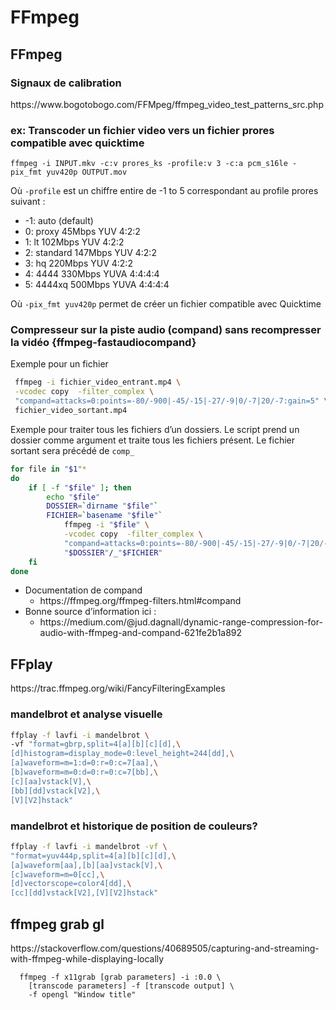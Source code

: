 # FFmpeg{#ffmpeg} 

## FFmpeg

### Signaux de calibration

https://www.bogotobogo.com/FFMpeg/ffmpeg_video_test_patterns_src.php


### ex: Transcoder un fichier video vers un fichier prores compatible avec quicktime
```
ffmpeg -i INPUT.mkv -c:v prores_ks -profile:v 3 -c:a pcm_s16le -pix_fmt yuv420p OUTPUT.mov
```

Où `-profile` est un chiffre entire de -1 to 5 correspondant au profile prores suivant :

* -1: auto (default)
* 0: proxy 45Mbps YUV 4:2:2
* 1: lt 102Mbps YUV 4:2:2
* 2: standard  147Mbps YUV 4:2:2
* 3: hq 220Mbps YUV 4:2:2
* 4: 4444 330Mbps YUVA 4:4:4:4
* 5: 4444xq  500Mbps YUVA 4:4:4:4

Où `-pix_fmt yuv420p` permet de créer un fichier compatible avec Quicktime


### Compresseur sur la piste audio (compand) sans recompresser la vidéo {ffmpeg-fastaudiocompand}

Exemple pour un fichier 

```bash
 ffmpeg -i fichier_video_entrant.mp4 \
 -vcodec copy  -filter_complex \
 "compand=attacks=0:points=-80/-900|-45/-15|-27/-9|0/-7|20/-7:gain=5" \
 fichier_video_sortant.mp4
```

Exemple pour traiter tous les fichiers d'un dossiers.
Le script prend un dossier comme argument et traite tous les fichiers présent. 
Le fichier sortant sera précédé de `comp_`

```bash
for file in "$1"*
do
    if [ -f "$file" ]; then 
        echo "$file"
        DOSSIER=`dirname "$file"`
        FICHIER=`basename "$file"`
            ffmpeg -i "$file" \
            -vcodec copy  -filter_complex \
            "compand=attacks=0:points=-80/-900|-45/-15|-27/-9|0/-7|20/-7:gain=5" \
            "$DOSSIER"/_"$FICHIER"
    fi 
done
```

* Documentation de compand
  * https://ffmpeg.org/ffmpeg-filters.html#compand   

* Bonne source d'information ici : 
  * https://medium.com/@jud.dagnall/dynamic-range-compression-for-audio-with-ffmpeg-and-compand-621fe2b1a892



## FFplay

https://trac.ffmpeg.org/wiki/FancyFilteringExamples

### mandelbrot et analyse visuelle 
```bash
ffplay -f lavfi -i mandelbrot \
-vf "format=gbrp,split=4[a][b][c][d],\
[d]histogram=display_mode=0:level_height=244[dd],\
[a]waveform=m=1:d=0:r=0:c=7[aa],\
[b]waveform=m=0:d=0:r=0:c=7[bb],\
[c][aa]vstack[V],\
[bb][dd]vstack[V2],\
[V][V2]hstack"
```

### mandelbrot et historique de position de couleurs?

```bash
ffplay -f lavfi -i mandelbrot -vf \
"format=yuv444p,split=4[a][b][c][d],\
[a]waveform[aa],[b][aa]vstack[V],\
[c]waveform=m=0[cc],\
[d]vectorscope=color4[dd],\
[cc][dd]vstack[V2],[V][V2]hstack"
```

## ffmpeg grab gl
https://stackoverflow.com/questions/40689505/capturing-and-streaming-with-ffmpeg-while-displaying-locally
```
  ffmpeg -f x11grab [grab parameters] -i :0.0 \
    [transcode parameters] -f [transcode output] \
    -f opengl "Window title"
```